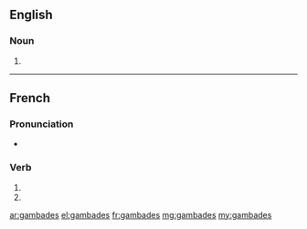 {{also|gambadés}}
==English==

===Noun===
{{head|en|plural}}

# {{plural of|gambade|lang=en}}

----

==French==

===Pronunciation===
* {{homophones|lang=fr|gambade|gambadent}}

===Verb===
{{fr-verb-form}}

# {{inflection of|gambader||2|s|pres|indc|lang=fr}}
# {{inflection of|gambader||2|s|pres|subj|lang=fr}}

[[ar:gambades]]
[[el:gambades]]
[[fr:gambades]]
[[mg:gambades]]
[[my:gambades]]